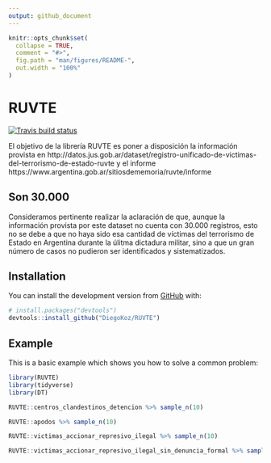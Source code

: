 ```yaml
---
output: github_document
---
```


<!-- README.md is generated from README.Rmd. Please edit that file -->

```r
knitr::opts_chunk$set(
  collapse = TRUE,
  comment = "#>",
  fig.path = "man/figures/README-",
  out.width = "100%"
)
```
# RUVTE

<!-- badges: start -->
[![Travis build status](https://travis-ci.org/DiegoKoz/RUVTE.svg?branch=master)](https://travis-ci.org/DiegoKoz/RUVTE)
<!--[![Codecov test coverage](https://codecov.io/gh/DiegoKoz/RUVTE/branch/master/graph/badge.svg)](https://codecov.io/gh/DiegoKoz/RUVTE?branch=master)-->
<!-- badges: end -->

El objetivo de la librería RUVTE es poner a disposición la información provista en  http://datos.jus.gob.ar/dataset/registro-unificado-de-victimas-del-terrorismo-de-estado-ruvte y el informe https://www.argentina.gob.ar/sitiosdememoria/ruvte/informe 


## Son 30.000

Consideramos pertinente realizar la aclaración de que, aunque la información provista por este dataset no cuenta con 30.000 registros, esto no se debe a que no haya sido esa cantidad de víctimas del terrorismo de Estado en Argentina durante la úlitma dictadura militar, sino a que un gran número de casos no pudieron ser identificados y sistematizados.


## Installation

You can install the development version from [GitHub](https://github.com/) with:

``` r
# install.packages("devtools")
devtools::install_github("DiegoKoz/RUVTE")
```
## Example

This is a basic example which shows you how to solve a common problem:

```r
library(RUVTE)
library(tidyverse)
library(DT)
```

```r
RUVTE::centros_clandestinos_detencion %>% sample_n(10)
```

```r
RUVTE::apodos %>% sample_n(10)
```

```r
RUVTE::victimas_accionar_represivo_ilegal %>% sample_n(10)
```

```r
RUVTE::victimas_accionar_represivo_ilegal_sin_denuncia_formal %>% sample_n(10)
```

